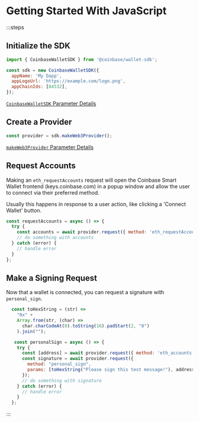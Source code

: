 # Getting Started With JavaScript

:::steps
## Initialize the SDK

```javascript twoslash
import { CoinbaseWalletSDK } from '@coinbase/wallet-sdk';

const sdk = new CoinbaseWalletSDK({
  appName: 'My Dapp',
  appLogoUrl: 'https://example.com/logo.png',
  appChainIds: [84532],
});
```
[`CoinbaseWalletSDK` Parameter Details ](/sdk/setup)

## Create a Provider
```javascript
const provider = sdk.makeWeb3Provider();
```
[`makeWeb3Provider` Parameter Details](/sdk/makeWeb3Provider)

## Request Accounts
Making an `eth_requestAccounts` request will open the Coinbase Smart Wallet frontend (keys.coinbase.com)
in a popup window and allow the user to connect via their preferred method.

Usually this happens in response to a user action, like clicking a 'Connect Wallet' button.

```javascript
const requestAccounts = async () => {
  try {
    const accounts = await provider.request({ method: 'eth_requestAccounts' });
    // do something with accounts
  } catch (error) {
    // handle error
  }
};
```

## Make a Signing Request
Now that a wallet is connected, you can request a signature with `personal_sign`.

```javascript
  const toHexString = (str) =>
    "0x" +
    Array.from(str, (char) =>
      char.charCodeAt(0).toString(16).padStart(2, "0")
    ).join("");

   const personalSign = async () => {
    try {
      const [address] = await provider.request({ method: 'eth_accounts' });
      const signature = await provider.request({
        method: "personal_sign",
        params: [toHexString("Please sign this test message!"), address],
      });
      // do something with signature
    } catch (error) {
      // handle error
    }
  };
```
:::
